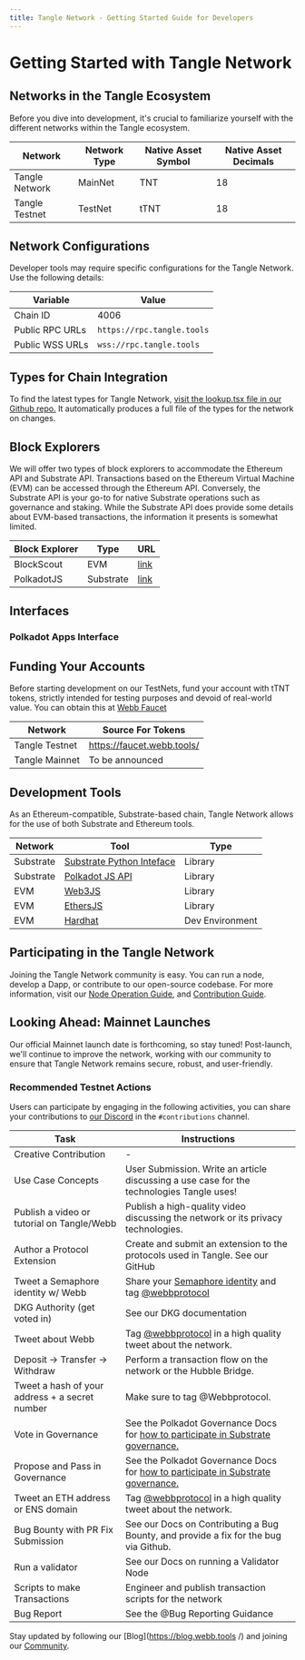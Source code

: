 ```yaml
---
title: Tangle Network - Getting Started Guide for Developers
---
```



# Getting Started with Tangle Network

## Networks in the Tangle Ecosystem

Before you dive into development, it's crucial to familiarize yourself with the different networks within the Tangle ecosystem.

| Network        | Network Type | Native Asset Symbol | Native Asset Decimals |
| -------------- | ------------ | ------------------- | --------------------- |
| Tangle Network | MainNet      | TNT                 | 18                    |
| Tangle Testnet | TestNet      | tTNT                | 18                    |

## Network Configurations

Developer tools may require specific configurations for the Tangle Network. Use the following details:

| Variable        | Value                         |
| --------------- | ----------------------------- |
| Chain ID        | 4006                          |
| Public RPC URLs | `https://rpc.tangle.tools`    |
| Public WSS URLs | `wss://rpc.tangle.tools`      |

## Types for Chain Integration

To find the latest types for Tangle Network, [visit the lookup.tsx file in our Github repo.](https://github.com/webb-tools/tangle/blob/main/types/src/interfaces/lookup.ts) It automatically produces a full file of the types for the network on changes.

## Block Explorers

We will offer two types of block explorers to accommodate the Ethereum API and Substrate API. Transactions based on the Ethereum Virtual Machine (EVM) can be accessed through the Ethereum API. Conversely, the Substrate API is your go-to for native Substrate operations such as governance and staking. While the Substrate API does provide some details about EVM-based transactions, the information it presents is somewhat limited.

| Block Explorer     | Type      | URL                |
| ------------------ | --------- | ------------------ |
| BlockScout | EVM       | [link](https://https://explorer.tangle.tools/) |
| PolkadotJS| Substrate | [link](https://polkadot.js.org/apps/?rpc=wss%3A%2F%2Frpc.tangle.tools#/explorer) |

## Interfaces

### Polkadot Apps Interface

<TestNetworkArea />

## Funding Your Accounts

Before starting development on our TestNets, fund your account with tTNT tokens, strictly intended for testing purposes and devoid of real-world value. You can obtain this at [Webb Faucet](https://faucet.webb.tools/.)

| Network        | Source For Tokens          |
| -------------- | -------------------------- |
| Tangle Testnet | https://faucet.webb.tools/ |
| Tangle Mainnet | To be announced            |

## Development Tools

As an Ethereum-compatible, Substrate-based chain, Tangle Network allows for the use of both Substrate and Ethereum tools.

| Network   | Tool                                                                             | Type            |
| --------- | -------------------------------------------------------------------------------- | --------------- |
| Substrate | [Substrate Python Inteface](https://github.com/polkascan/py-substrate-interface) | Library         |
| Substrate | [Polkadot JS API](https://polkadot.js.org/docs/api/)                             | Library         |
| EVM       | [Web3JS](https://web3js.readthedocs.io/)                                         | Library         |
| EVM       | [EthersJS](https://docs.ethers.io/)                                              | Library         |
| EVM       | [Hardhat](https://hardhat.org/)                                                  | Dev Environment |

## Participating in the Tangle Network

Joining the Tangle Network community is easy. You can run a node, develop a Dapp, or contribute to our open-source codebase. For more information, visit our [Node Operation Guide](/docs/ecosystem-roles/role-overview/), and [Contribution Guide](/docs/contribute).

## Looking Ahead: Mainnet Launches

Our official Mainnet launch date is forthcoming, so stay tuned! Post-launch, we'll continue to improve the network, working with our community to ensure that Tangle Network remains secure, robust, and user-friendly.

### Recommended Testnet Actions

Users can participate by engaging in the following activities, you can share your contributions to [our Discord](https://webb.tools/community) in the `#contributions` channel.

| Task                                           | Instructions                                                                                                                                       |
| ---------------------------------------------- | -------------------------------------------------------------------------------------------------------------------------------------------------- |
| Creative Contribution                          | -                                                                                                                                                  |
| Use Case Concepts                              | User Submission. Write an article discussing a use case for the technologies Tangle uses!                                                          |
| Publish a video or tutorial on Tangle/Webb     | Publish a high-quality video discussing the network or its privacy technologies.                                                                   |
| Author a Protocol Extension                    | Create and submit an extension to the protocols used in Tangle. See our GitHub                                                                     |
| Tweet a Semaphore identity w/ Webb             | Share your [Semaphore identity](https://semaphore.appliedzkp.org/docs/guides/identities) and tag [@webbprotocol](https://twitter.com/webbprotocol) |
| DKG Authority (get voted in)                   | See our DKG documentation                                                                                                                          |
| Tweet about Webb                               | Tag [@webbprotocol](https://twitter.com/webbprotocol) in a high quality tweet about the network.                                                   |
| Deposit → Transfer → Withdraw                  | Perform a transaction flow on the network or the Hubble Bridge.                                                                                    |
| Tweet a hash of your address + a secret number | Make sure to tag @Webbprotocol.                                                                                                                    |
| Vote in Governance                             | See the Polkadot Governance Docs for [how to participate in Substrate governance.](https://wiki.polkadot.network/docs/maintain-guides-democracy)   |
| Propose and Pass in Governance                 | See the Polkadot Governance Docs for [how to participate in Substrate governance.](https://wiki.polkadot.network/docs/maintain-guides-democracy)   |
| Tweet an ETH address or ENS domain             | Tag [@webbprotocol](https://twitter.com/webbprotocol) in a high quality tweet about the network.                                                   |
| Bug Bounty with PR Fix Submission              | See our Docs on Contributing a Bug Bounty, and provide a fix for the bug via Github.                                                               |
| Run a validator                                | See our Docs on running a Validator Node                                                                                                           |
| Scripts to make Transactions                   | Engineer and publish transaction scripts for the network                                                                                           |
| Bug Report                                     | See the @Bug Reporting Guidance                                                                                                                    |

Stay updated by following our [Blog](https://blog.webb.tools /) and joining our [Community](https://webb.tools/community).
